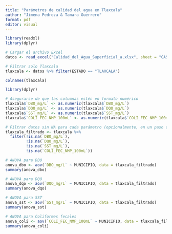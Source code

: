 ---
title: "Parámetros de calidad del agua en Tlaxcala"
author: "Jimena Pedroza & Tamara Guerrero"
format: pdf
editor: visual
---

```{r}
library(readxl)
library(dplyr)

# Cargar el archivo Excel
datos <- read_excel("Calidad_del_Agua_Superficial_a.xlsx", sheet = "CASUP_2023")
```

```{r}
# Filtrar solo Tlaxcala
tlaxcala <- datos %>% filter(ESTADO == "TLAXCALA")

colnames(tlaxcala)
```
```{r}
library(dplyr)

# Asegurarse de que las columnas estén en formato numérico
tlaxcala$`DBO_mg/L` <- as.numeric(tlaxcala$`DBO_mg/L`)
tlaxcala$`DQO_mg/L` <- as.numeric(tlaxcala$`DQO_mg/L`)
tlaxcala$`SST_mg/L` <- as.numeric(tlaxcala$`SST_mg/L`)
tlaxcala$`COLI_FEC_NMP_100mL` <- as.numeric(tlaxcala$`COLI_FEC_NMP_100mL`)

# Filtrar datos sin NA para cada parámetro (opcionalmente, en un paso combinado)
tlaxcala_filtrado <- tlaxcala %>%
  filter(!is.na(`DBO_mg/L`),
         !is.na(`DQO_mg/L`),
         !is.na(`SST_mg/L`),
         !is.na(`COLI_FEC_NMP_100mL`))
```
```{r}
# ANOVA para DBO
anova_dbo <- aov(`DBO_mg/L` ~ MUNICIPIO, data = tlaxcala_filtrado)
summary(anova_dbo)

# ANOVA para DQO
anova_dqo <- aov(`DQO_mg/L` ~ MUNICIPIO, data = tlaxcala_filtrado)
summary(anova_dqo)

# ANOVA para SST
anova_sst <- aov(`SST_mg/L` ~ MUNICIPIO, data = tlaxcala_filtrado)
summary(anova_sst)

# ANOVA para Coliformes fecales
anova_coli <- aov(`COLI_FEC_NMP_100mL` ~ MUNICIPIO, data = tlaxcala_filtrado)
summary(anova_coli)
```







